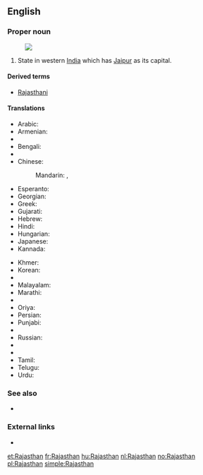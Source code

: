 ==English==

===Proper noun===
{{en-proper noun}}
[[Image:Rajasthan in India (disputed hatched).svg|thumb|]]

# State in western [[India]] which has [[Jaipur]] as its capital.

====Derived terms====
* [[Rajasthani]]

====Translations====
{{trans-top|a state in western India}}
* Arabic: {{t-|ar|راجاستان|m|tr=rajastān}}
* Armenian: {{t-|hy|Ռաջաստան|tr=Raǰastan}}
* {{trreq|as}}
* Bengali: {{t-|bn|রাজস্থান|sc=Beng|tr=rājasthān}}
* {{trreq|hne}}
* Chinese:
*: Mandarin: {{t|cmn|拉賈斯坦邦|sc=Hani}}, {{t|cmn|拉贾斯坦邦|tr=Lājiǎsītǎn-bāng|sc=Hani}}
* Esperanto: {{t-|eo|Raĝastano}}
* Georgian: {{t-|ka|რაჯასტანი|sc=Geor|tr=rajastʼani}}
* Greek: {{t-|el|Ράτζασταν|f|tr=Rátzastan}}
* Gujarati: {{t-|gu|રાજસ્થાન|sc=Gujr|tr=rājasthān}}
* Hebrew: {{t-|he|ראג'סטאן}}
* Hindi: {{t+|hi|राजस्थान|tr=rājasthān}}
* Hungarian: {{t+|hu|Rádzsasztán}}
* Japanese: {{t-|ja|ラージャスターン|tr=Rājasutān}}
* Kannada: {{t-|kn|ರಾಜಸ್ಥಾನ|sc=Knda|tr=rājasthān}}
{{trans-mid}}
* Khmer: {{t-|km|រាជស្ថាន|tr=riec stʰaan|sc=Khmr}}
* Korean: {{t-|ko|라자스탄|tr=Rajaseutan|sc=Hang}}
* {{trreq|lv}}
* Malayalam: {{t-|ml|രാജസ്ഥാൻ|sc=Mlym|tr=rājasthān}}
* Marathi: {{t-|mr|राजस्थान|tr=rājasthān|sc=Deva}}
* {{trreq|lus}}
* Oriya: {{t-|or|ରାଜସ୍ଥାନ|sc=Orya|tr=rājasthān}}
* Persian: {{t-|fa|راجستان|tr=rājastān}}
* Punjabi: {{t-|pa|ਰਾਜਸਥਾਨ|sc=Guru|tr=rājasthān}}
* {{trreq|raj}}
* Russian: {{t-|ru|Раджастхан|m|tr=Radžastxán}}
* {{trreq|sat}}
* {{trreq|sip}}
* Tamil: {{t|ta|ராஜஸ்தான்|sc=Taml}}
* Telugu: {{t+|te|రాజస్థాన్|tr=rājasthān}}
* Urdu: {{t-|ur|راجستھان|tr=rājasthān}}
{{trans-bottom}}

===See also===
* {{list|en|states of India}}

===External links===
* {{pedialite}}

[[et:Rajasthan]]
[[fr:Rajasthan]]
[[hu:Rajasthan]]
[[nl:Rajasthan]]
[[no:Rajasthan]]
[[pl:Rajasthan]]
[[simple:Rajasthan]]